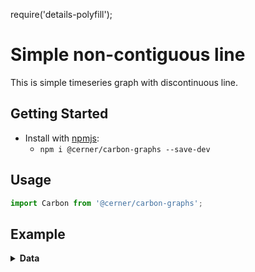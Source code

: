require('details-polyfill');

# Simple non-contiguous line

This is simple timeseries graph with discontinuous line.

## Getting Started

- Install with [npmjs](https://www.npmjs.com):
  - `npm i @cerner/carbon-graphs --save-dev`

## Usage
``` js
import Carbon from '@cerner/carbon-graphs';
```

## Example
<LineGraph />

<details>
<summary style={{fontSize: 24 }}>
<b>Data</b>
</summary>

### Graph Config object
<GraphConfig />

### Data object
<DataObject />
</details>
